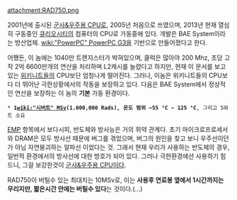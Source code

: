 attachment:RAD750.png

2001년에 출시된 [[군사&우주용 CPU]]로, 2005년 처음으로 쓰였으며, 2013년 현재 열심히 구동중인 [[큐리오시티]]의 컴퓨터의 CPU로 가동중에 있다. 개발은 BAE System이라는 방산업체. [[wiki:"PowerPC" PowerPC G3]]을 기반으로 만들어졌다고 한다.

어쨌든, 이 놈에는 1040만 트랜지스터가 박혀있으며, 클럭은 많아야 200 Mhz, 초당 고작 2억 6600만개의 연산을 처리하며 L2캐시를 늘렸다고 하지만, 현재 이 문서를 보고 있는 [[위키니트]]들의 CPU보단 엄청나게 떨어진다. 그러나, 이놈은 위키니트들의 CPU보다 더 뛰어난 극한상황에서의 작동을 보장하고 있다. 다음은 BAE System에서 정상적인 연산을 보장하는 이 놈의 '''기본''' 가동 환경이다.

 * '''1[[wiki:"시버트" MSv]](1.000,000 Rads), 온도 범위 –55 °C ~ 125 °C''', 그리고 5와트 소요

[[EMP]] 항목에서 보다시피, 반도체와 방사능은 거의 쥐약 관계다. 초기 마이크로프로세서와 DRAM은 모두 방사선 때문에 버그를 겪었으며, 버그의 원인을 찾고 보니 우주선이던가 아님 자연붕괴하는 알파선 이었다는 것. 그래서 현재 우리가 사용하는 반도체의 경우, 일반적 환경에서의 방사선에 대한 방호가 되어 있다. 그러나 극한환경에선 사용하기 힘드니, 그걸 보강한것이 [[군사&우주용 CPU]]이다.

RAD750이 버틸수 있는 최대치는 10MSv로, 이는 '''사용후 연료봉 옆에서 1시간까지는 무리지만, 짧은시간 안에는 버틸수 있다'''는 것이다.(…)
